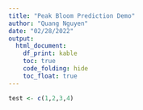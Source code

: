 ```yaml
---
title: "Peak Bloom Prediction Demo"
author: "Quang Nguyen"
date: "02/28/2022"
output:
  html_document:
    df_print: kable
    toc: true
    code_folding: hide
    toc_float: true
---
```


```r
test <- c(1,2,3,4)
```